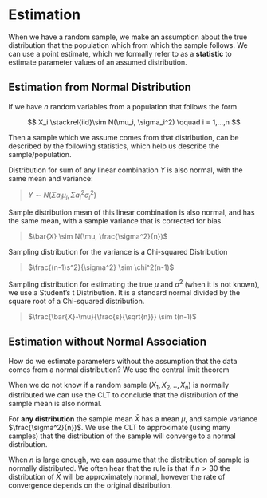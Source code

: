 # Estimation

When we have a random sample, we make an assumption about the true distribution that the population which from which the sample follows. We can use a point estimate, which we formally refer to as a **statistic** to estimate parameter values of an assumed distribution.

## Estimation from Normal Distribution

If we have $n$ random variables from a population that follows the form

$$
X_i \stackrel{iid}\sim N(\mu_i, \sigma_i^2) \qquad i = 1,...,n
$$

Then a sample which we assume comes from that distribution, can be described by the following statistics, which help us describe the sample/population.

Distribution for sum of any linear combination $Y$ is also normal, with the same mean and variance:

> $Y \sim N(\Sigma a_i\mu_i, \Sigma a_i^2 \sigma_i^2)$

Sample distribution mean of this linear combination is also normal, and has the same mean, with a sample variance that is corrected for bias.

> $\bar{X} \sim N(\mu, \frac{\sigma^2}{n})$

Sampling distribution for the variance is a Chi-squared Distribution

> $\frac{(n-1)s^2}{\sigma^2} \sim \chi^2(n-1)$

Sampling distribution for estimating the true $\mu$ and $\sigma^2$ (when it is not known), we use a Student's t Distribution. It is a standard normal divided by the square root of a Chi-squared distribution.

> $\frac{\bar{X}-\mu}{\frac{s}{\sqrt{n}}} \sim t(n-1)$

## Estimation without Normal Association

How do we estimate parameters without the assumption that the data comes from a normal distribution? We use the central limit theorem

When we do not know if a random sample ($X_1, X_2,..,X_n$) is normally distributed we can use the CLT to conclude that the distribution of the sample mean is also normal.

For **any distribution** the sample mean $\bar{X}$ has a mean $\mu$, and sample variance $\frac{\sigma^2}{n})$. We use the CLT to approximate (using many samples) that the distribution of the sample will converge to a normal distribution.

When $n$ is large enough, we can assume that the distribution of sample is normally distributed. We often hear that the rule is that if $n > 30$ the distribution of $\bar{X}$ will be approximately normal, however the rate of convergence depends on the original distribution.
